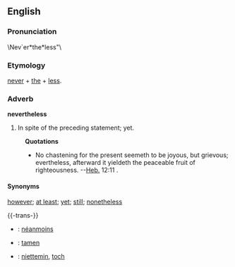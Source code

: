 ==English==

===Pronunciation===
\Nev`er*the*less"\

===Etymology===
[[never]] + [[the]] + [[less]].

===Adverb===
'''nevertheless'''
# In spite of the preceding statement; yet.
:'''Quotations'''
:*No chastening for the present seemeth to be joyous, but grievous; evertheless, afterward it yieldeth the peaceable fruit of righteousness. --[[Heb.]] 12:11 .

====Synonyms====
[[however]]; [[at least]]; [[yet]]; [[still]]; [[nonetheless]]

{{-trans-}}

* {{fr}} : [[néanmoins]]
* {{io}} : [[tamen]]
* {{nl}} : [[niettemin]], [[toch]]